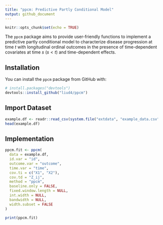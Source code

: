 ```yaml
---
title: "ppcm: Predictive Partly Conditional Model"
output: github_document
---
```


```r
knitr::opts_chunk$set(echo = TRUE)
```

The $\mathtt{ppcm}$ package aims to provide user-friendly functions to implement 
a predictive partly conditional model to characterize disease progression at
time $t$ with longitudinal ordinal outcomes in the presence of time-dependent
covariates at time $s$ ($s < t$) and time-dependent effects.

## Installation

You can install the $\mathtt{ppcm}$ package from GitHub with:

```r
# install.packages("devtools")
devtools::install_github("liud4/ppcm")
```

## Import Dataset

```r
example.df <- readr::read_csv(system.file("extdata", "example_data.csv", package = "ppcm"))
head(example.df)
```

## Implementation

```r
ppcm.fit <- ppcm(
  data = example.df,
  id.var = "id",
  outcome.var = "outcome",
  time.var = "time",
  cov.ti = c("X1", "X2"),
  cov.td = "Z_ij",
  method = "ppcm",
  baseline.only = FALSE,
  fixed.window.length = NULL,
  int.width = NULL,
  bandwidth = NULL,
  width.subset = FALSE
)

print(ppcm.fit)
```